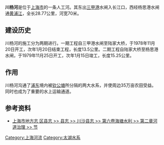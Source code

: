 {{Infobox_river
|river_name = 川杨河
|image = Chuānyáng Hé.jpg
|image_size = 250px
|image_caption = 靠近黄浦江交汇点的川杨河
|origin = [[黄浦江|黄浦江]]
|mouth = [[三甲港|三甲港]]
|mouth_coordinates = 
|basin_countries = {{CHN}}
|length = 28.77公里
|width_max = 70米
}}
'''川杨河'''是位于[[上海市|上海市]]的一条人工河。其东出[[三甲港|三甲港]]水闸入长江口，西经杨思港水闸通[[黄浦江|黄浦江]]，全长28.77公里，河宽70米。

==建设历史==
川杨河的施工分为两期进行。一期工程自三甲港水闸至陆家大桥，于1978年11月20日开工，次年1月20日结束工程，长度13.5公里。二期工程自陆家大桥至杨思港水闸，于1979年11月25日开工，次年1月15日竣工，长度15.25公里。

==作用==
川杨河沟通了[[浦东|浦东]]境内被[[钦公塘|钦公塘]]所分隔的两大水系，并使周边35万亩农田受益。同时也成为了重要的水上运输通道。

==参考资料==
*[https://web.archive.org/web/20170402165425/http://www.shtong.gov.cn/newsite/node2/node4/node2250/chuansha/node47750/node47766/node61461/userobject1ai34251.html 上海市地方志 区县志 >> 县志 >> 川沙县志 >> 第六卷海塘水利 >> 第二章河道治理 >> 节]

{{SH-stub}}
{{上海市主要水系}}
{{上海市功能性区域}}

[[Category:上海河流|Category:上海河流]]
[[Category:太湖水系|Category:太湖水系]]